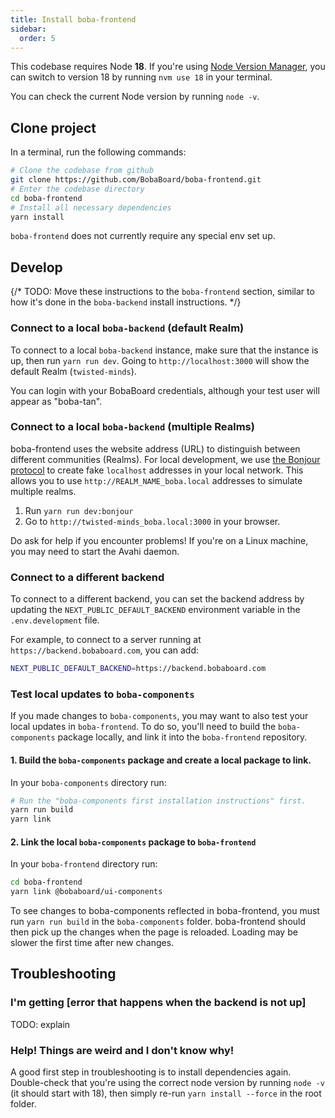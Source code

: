 ```yaml
---
title: Install boba-frontend
sidebar:
  order: 5
---
```



<Aside type="caution">

This codebase requires Node **18**. If you're using
[Node Version Manager](https://github.com/nvm-sh/nvm), you can switch to version
18 by running `nvm use 18` in your terminal.

You can check the current Node version by running `node -v`.

</Aside>

## Clone project

In a terminal, run the following commands:

```bash showLineNumbers
# Clone the codebase from github
git clone https://github.com/BobaBoard/boba-frontend.git
# Enter the codebase directory
cd boba-frontend
# Install all necessary dependencies
yarn install
```

`boba-frontend` does not currently require any special env set up.

## Develop

{/* TODO: Move these instructions to the `boba-frontend` section, similar to how it's done in the `boba-backend` install instructions. */}

### Connect to a local `boba-backend` (default Realm)

To connect to a local `boba-backend` instance, make sure that the instance is
up, then run `yarn run dev`. Going to `http://localhost:3000` will show the
default Realm (`twisted-minds`).

<Aside type="note" title="Logging in">

You can login with your BobaBoard credentials, although your test user will
appear as "boba-tan".

</Aside>

### Connect to a local `boba-backend` (multiple Realms)

boba-frontend uses the website address (URL) to distinguish between different
communities (Realms). For local development, we use
[the Bonjour protocol](https://softwarekeep.com/help-center/what-is-bonjour-service-on-windows-10)
to create fake `localhost` addresses in your local network. This allows you to
use `http://REALM_NAME_boba.local` addresses to simulate multiple realms.

1. Run `yarn run dev:bonjour`
2. Go to `http://twisted-minds_boba.local:3000` in your browser.

<Aside type="caution">

Do ask for help if you encounter problems! If you're on a Linux machine, you may
need to start the Avahi daemon.

</Aside>

### Connect to a different backend

To connect to a different backend, you can set the backend address by updating
the `NEXT_PUBLIC_DEFAULT_BACKEND` environment variable in the `.env.development`
file.

For example, to connect to a server running at `https://backend.bobaboard.com`,
you can add:

```bash showLineNumbers
NEXT_PUBLIC_DEFAULT_BACKEND=https://backend.bobaboard.com
```

### Test local updates to `boba-components`

If you made changes to `boba-components`, you may want to also test your local
updates in `boba-frontend`. To do so, you'll need to build the `boba-components`
package locally, and link it into the `boba-frontend` repository.

#### 1. Build the `boba-components` package and create a local package to link.

In your `boba-components` directory run:

```bash showLineNumbers
# Run the "boba-components first installation instructions" first.
yarn run build
yarn link
```

#### 2. Link the local `boba-components` package to `boba-frontend`

In your `boba-frontend` directory run:

```bash showLineNumbers
cd boba-frontend
yarn link @bobaboard/ui-components
```

<Aside type="caution">

To see changes to boba-components reflected in boba-frontend, you must run
`yarn run build` in the `boba-components` folder. boba-frontend should then pick
up the changes when the page is reloaded. Loading may be slower the first time
after new changes.

</Aside>

## Troubleshooting

### I'm getting [error that happens when the backend is not up]

TODO: explain

### Help! Things are weird and I don't know why!

A good first step in troubleshooting is to install dependencies again.
Double-check that you're using the correct node version by running `node -v` (it
should start with 18), then simply re-run `yarn install --force` in the root
folder.
